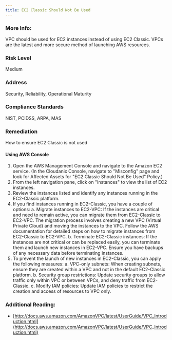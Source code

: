 ```yaml
---
title: EC2 Classic Should Not Be Used
---
```


### More Info:

VPC should be used for EC2 instances instead of using EC2 Classic. VPCs are the latest and more secure method of launching AWS resources.

### Risk Level

Medium

### Address

Security, Reliability, Operational Maturity

### Compliance Standards

NIST, PCIDSS, ARPA, MAS

### Remediation

How to ensure EC2 Classic is not used

#### Using AWS Console

1. Open the AWS Management Console and navigate to the Amazon EC2 service.
    (In the Cloudanix Console, navigate to "Misconfig" page and look for Affected Assets for "EC2 Classic Should Not Be Used" Policy.)
2. From the left navigation pane, click on "Instances" to view the list of EC2 instances.
3. Review the instances listed and identify any instances running in the EC2-Classic platform.
4. If you find instances running in EC2-Classic, you have a couple of options:
   a. Migrate instances to EC2-VPC: If the instances are critical and need to remain active, you can migrate them from EC2-Classic to EC2-VPC. The migration process involves creating a new VPC (Virtual Private Cloud) and moving the instances to the VPC. Follow the AWS documentation for detailed steps on how to migrate instances from EC2-Classic to EC2-VPC.
   b. Terminate EC2-Classic instances: If the instances are not critical or can be replaced easily, you can terminate them and launch new instances in EC2-VPC. Ensure you have backups of any necessary data before terminating instances.
5. To prevent the launch of new instances in EC2-Classic, you can apply the following measures:
   a. VPC-only subnets: When creating subnets, ensure they are created within a VPC and not in the default EC2-Classic platform.
   b. Security group restrictions: Update security groups to allow traffic only within VPC or between VPCs, and deny traffic from EC2-Classic.
   c. Modify IAM policies: Update IAM policies to restrict the creation and access of resources to VPC only.

### Additional Reading:

- [http://docs.aws.amazon.com/AmazonVPC/latest/UserGuide/VPC_Introduction.html](http://docs.aws.amazon.com/AmazonVPC/latest/UserGuide/VPC_Introduction.html)
